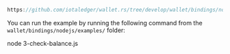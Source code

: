```js reference
https://github.com/iotaledger/wallet.rs/tree/develop/wallet/bindings/nodejs/examples/3-check-balance.js
```

You can run the example by running the following command from the `wallet/bindings/nodejs/examples/` folder:

<CodeBlock className="language-bash">
    node 3-check-balance.js
</CodeBlock>
